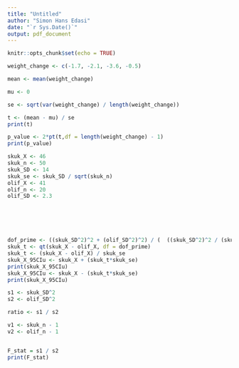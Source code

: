 ```yaml
---
title: "Untitled"
author: "Simon Hans Edasi"
date: "`r Sys.Date()`"
output: pdf_document
---
```


```r
knitr::opts_chunk$set(echo = TRUE)
```

```r
weight_change <- c(-1.7, -2.1, -3.6, -0.5)

mean <- mean(weight_change)

mu <- 0

se <- sqrt(var(weight_change) / length(weight_change))

t <- (mean - mu) / se
print(t)

p_value <- 2*pt(t,df = length(weight_change) - 1)
print(p_value)
```


```r
skuk_X <- 46
skuk_n <- 50
skuk_SD <- 14
skuk_se <- skuk_SD / sqrt(skuk_n)
olif_X <- 41
olif_n <- 20
olif_SD <- 2.3






dof_prime <- ((skuk_SD^2)^2 + (olif_SD^2)^2) / (  ((skuk_SD^2)^2 / (skuk_n - 1)) + ((olif_SD^2)^2 / (olif_n - 1)) )
skuk_t <- qt(skuk_X - olif_X, df = dof_prime)
skuk_t <- (skuk_X - olif_X) / skuk_se
skuk_X_95CIu <- skuk_X + (skuk_t*skuk_se)
print(skuk_X_95CIu)
skuk_X_95CIu <- skuk_X - (skuk_t*skuk_se)
print(skuk_X_95CIu)
```




```r
s1 <- skuk_SD^2
s2 <- olif_SD^2

ratio <- s1 / s2

v1 <- skuk_n - 1
v2 <- olif_n - 1


F_stat = s1 / s2
print(F_stat)


```